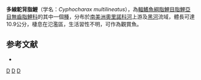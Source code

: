 {{Speciesbox 
| taxon = Cyphocharax multilineatus
| status = NE
| status_system = IUCN3.1
| authority = [[Myers|Myers]], 1927
| synonyms = *''Curimatus multilineatus''<br /><small>Myers, 1927</small>
*''Curimata multilineata''<br /><small>Myers, 1927</small>
*''Curimatorbis multilineatus''<br /><small>Myers, 1927</small>
}}
'''多線駝背脂鯉'''（学名：''Cyphocharax multilineatus''），為[[輻鰭魚綱|輻鰭魚綱]][[脂鯉目|脂鯉目]][[脂鯉亞目|脂鯉亞目]][[無齒脂鯉科|無齒脂鯉科]]的其中一個[[種|種]]，分布於[[南美洲|南美洲]][[奧里諾科河|奧里諾科河]]上游及[[黑河|黑河]]流域，體長可達10.9公分，棲息在氾濫區，生活習性不明，可作為觀賞魚。

==参考文献==
{{refbegin}}
*{{FishBase_species|genus=Cyphocharax|species=multilineatus|year=2013|month=8}}
{{refend}}
{{Taxonbar|from=Q5516493}}

[[Category:觀賞魚|D]]
[[Category:駝背脂鯉屬|D]]
[[Category:1927年描述的鱼类|D]]